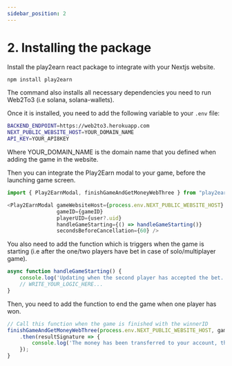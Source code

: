 ```yaml
---
sidebar_position: 2
---
```


# 2. Installing the package

Install the play2earn react package to integrate with your Nextjs website.

```bash
npm install play2earn 
```

The command also installs all necessary dependencies you need to run Web2To3 (i.e solana, solana-wallets).


Once it is installed, you need to add the following variable to your `.env` file:


```bash
BACKEND_ENDPOINT=https://web2to3.herokuapp.com
NEXT_PUBLIC_WEBSITE_HOST=YOUR_DOMAIN_NAME
API_KEY=YOUR_API8KEY
```

Where YOUR_DOMAIN_NAME is the domain name that you defined when adding the game in the website.

Then you can integrate the Play2Earn modal to your game, before the launching game screen.

```js
import { Play2EarnModal, finishGameAndGetMoneyWebThree } from "play2earn";
```

```js
<Play2EarnModal gameWebsiteHost={process.env.NEXT_PUBLIC_WEBSITE_HOST} 
                gameID={gameID}
                playerUID={user?.uid} 
                handleGameStarting={() => handleGameStarting()}
                secondsBeforeCancellation={60} />
```

You also need to add the function which is triggers when the game is starting (i.e after the one/two players have bet in case of 
solo/multiplayer game).

```js
async function handleGameStarting() {
    console.log('Updating when the second player has accepted the bet.');
    // WRITE_YOUR_LOGIC_HERE...
}
```

Then, you need to add the function to end the game when one player has won.

```js
// Call this function when the game is finished with the winnerID
finishGameAndGetMoneyWebThree(process.env.NEXT_PUBLIC_WEBSITE_HOST, gameID, winnerID, winnerID, false)
    .then(resultSignature => {
        console.log('The money has been transferred to your account, the signature is: ', resultSignature);
    });
}
```






